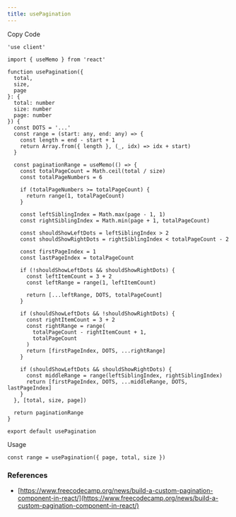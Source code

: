 ```yaml
---
title: usePagination
---
```


<Steps>

<Step>Copy Code</Step>

```tsx title="hooks/use-pagination.tsx"
'use client'

import { useMemo } from 'react'

function usePagination({
  total,
  size,
  page
}: {
  total: number
  size: number
  page: number
}) {
  const DOTS = '...'
  const range = (start: any, end: any) => {
    const length = end - start + 1
    return Array.from({ length }, (_, idx) => idx + start)
  }

  const paginationRange = useMemo(() => {
    const totalPageCount = Math.ceil(total / size)
    const totalPageNumbers = 6

    if (totalPageNumbers >= totalPageCount) {
      return range(1, totalPageCount)
    }

    const leftSiblingIndex = Math.max(page - 1, 1)
    const rightSiblingIndex = Math.min(page + 1, totalPageCount)

    const shouldShowLeftDots = leftSiblingIndex > 2
    const shouldShowRightDots = rightSiblingIndex < totalPageCount - 2

    const firstPageIndex = 1
    const lastPageIndex = totalPageCount

    if (!shouldShowLeftDots && shouldShowRightDots) {
      const leftItemCount = 3 + 2
      const leftRange = range(1, leftItemCount)

      return [...leftRange, DOTS, totalPageCount]
    }

    if (shouldShowLeftDots && !shouldShowRightDots) {
      const rightItemCount = 3 + 2
      const rightRange = range(
        totalPageCount - rightItemCount + 1,
        totalPageCount
      )
      return [firstPageIndex, DOTS, ...rightRange]
    }

    if (shouldShowLeftDots && shouldShowRightDots) {
      const middleRange = range(leftSiblingIndex, rightSiblingIndex)
      return [firstPageIndex, DOTS, ...middleRange, DOTS, lastPageIndex]
    }
  }, [total, size, page])

  return paginationRange
}

export default usePagination
```

<Step>Usage</Step>

```tsx
const range = usePagination({ page, total, size })
```

</Steps>

### References

- [https://www.freecodecamp.org/news/build-a-custom-pagination-component-in-react/](https://www.freecodecamp.org/news/build-a-custom-pagination-component-in-react/)
